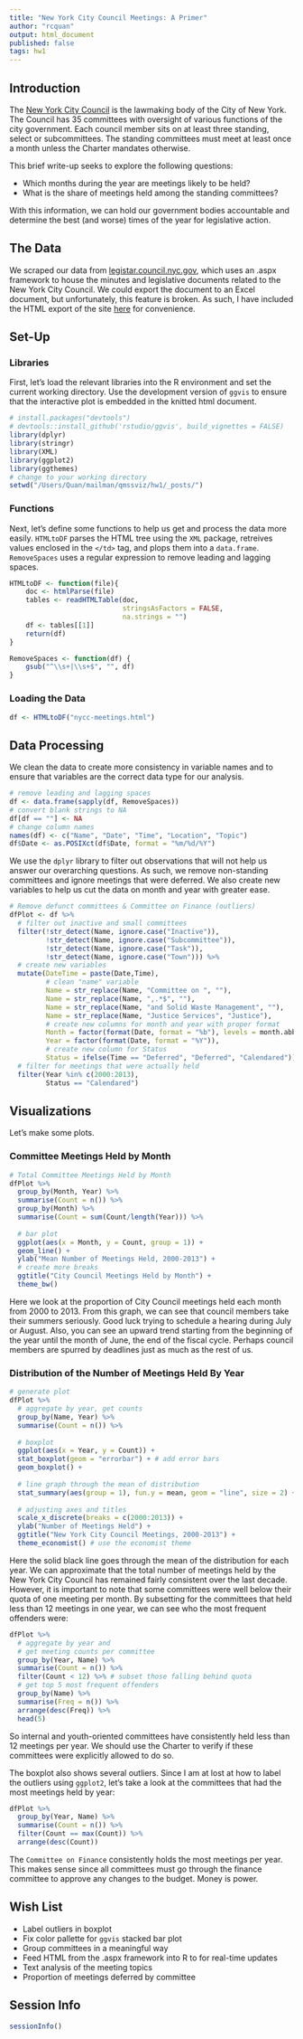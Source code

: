 ```yaml
---
title: "New York City Council Meetings: A Primer"
author: "rcquan"
output: html_document
published: false
tags: hw1
---
```


## Introduction

The [New York City Council](http://council.nyc.gov/html/home/home.shtml) is the lawmaking body of the City of New York. The Council has 35 committees with oversight of various functions of the city government. Each council member sits on at least three standing, select or subcommittees. The standing committees must meet at least once a month unless the Charter mandates otherwise.

This brief write-up seeks to explore the following questions:

* Which months during the year are meetings likely to be held?
* What is the share of meetings held among the standing committees?

With this information, we can hold our government bodies accountable and determine the best (and worse) times of the year for legislative action.

## The Data

We scraped our data from [legistar.council.nyc.gov](legistar.council.nyc.gov), which uses an .aspx framework to house the minutes and legislative documents related to the New York City Council. We could export the document to an Excel document, but unfortunately, this feature is broken. As such, I have included the HTML export of the site [here](https://www.dropbox.com/s/356ccfd2o3zmt3p/nycc-meetings.html?dl=0) for convenience.

## Set-Up

### Libraries

First, let's load the relevant libraries into the R environment and set the current working directory. Use the development version of `ggvis` to ensure that the interactive plot is embedded in the knitted html document.

```r
# install.packages("devtools")
# devtools::install_github('rstudio/ggvis', build_vignettes = FALSE)
library(dplyr)
library(stringr)
library(XML)
library(ggplot2)
library(ggthemes)
# change to your working directory
setwd("/Users/Quan/mailman/qmssviz/hw1/_posts/")
```

### Functions

Next, let's define some functions to help us get and process the data more easily. `HTMLtoDF` parses the HTML tree using the `XML` package, retreives values enclosed in the `</td>` tag, and plops them into a `data.frame`. `RemoveSpaces` uses a regular expression to remove leading and lagging spaces.

```r
HTMLtoDF <- function(file){
    doc <- htmlParse(file)
    tables <- readHTMLTable(doc, 
                            stringsAsFactors = FALSE,
                            na.strings = "")
    df <- tables[[1]]
    return(df)
}

RemoveSpaces <- function(df) {
    gsub("^\\s+|\\s+$", "", df)
}
```

### Loading the Data

```r
df <- HTMLtoDF("nycc-meetings.html")
```

## Data Processing

We clean the data to create more consistency in variable names and to ensure that variables are the correct data type for our analysis.

```r
# remove leading and lagging spaces
df <- data.frame(sapply(df, RemoveSpaces))
# convert blank strings to NA
df[df == ""] <- NA
# change column names
names(df) <- c("Name", "Date", "Time", "Location", "Topic")
df$Date <- as.POSIXct(df$Date, format = "%m/%d/%Y")
```

We use the `dplyr` library to filter out observations that will not help us answer our overarching questions. As such, we remove non-standing committees and ignore meetings that were deferred. We also create new variables to help us cut the data on month and year with greater ease.

```r
# Remove defunct committees & Committee on Finance (outliers)
dfPlot <- df %>%
  # filter out inactive and small committees
  filter(!str_detect(Name, ignore.case("Inactive")),
         !str_detect(Name, ignore.case("Subcommittee")),
         !str_detect(Name, ignore.case("Task")),
         !str_detect(Name, ignore.case("Town"))) %>%
  # create new variables
  mutate(DateTime = paste(Date,Time),
         # clean "name" variable
         Name = str_replace(Name, "Committee on ", ""),
         Name = str_replace(Name, ",.*$", ""),
         Name = str_replace(Name, "and Solid Waste Management", ""),
         Name = str_replace(Name, "Justice Services", "Justice"),
         # create new columns for month and year with proper format
         Month = factor(format(Date, format = "%b"), levels = month.abb),
         Year = factor(format(Date, format = "%Y")),
         # create new column for Status
         Status = ifelse(Time == "Deferred", "Deferred", "Calendared")) %>%
  # filter for meetings that were actually held
  filter(Year %in% c(2000:2013),
         Status == "Calendared")
```

## Visualizations

Let's make some plots.

### Committee Meetings Held by Month

```r
# Total Committee Meetings Held by Month
dfPlot %>%
  group_by(Month, Year) %>%
  summarise(Count = n()) %>%
  group_by(Month) %>%
  summarise(Count = sum(Count/length(Year))) %>%
  
  # bar plot
  ggplot(aes(x = Month, y = Count, group = 1)) +
  geom_line() +
  ylab("Mean Number of Meetings Held, 2000-2013") +
  # create more breaks
  ggtitle("City Council Meetings Held by Month") +
  theme_bw()
```

Here we look at the proportion of City Council meetings held each month from 2000 to 2013. From this graph, we can see that council members take their summers seriously. Good luck trying to schedule a hearing during July or August. Also, you can see an upward trend starting from the beginning of the year until the month of June, the end of the fiscal cycle. Perhaps council members are spurred by deadlines just as much as the rest of us.

### Distribution of the Number of Meetings Held By Year 

```r
# generate plot
dfPlot %>%
  # aggregate by year, get counts
  group_by(Name, Year) %>%
  summarise(Count = n()) %>%
  
  # boxplot
  ggplot(aes(x = Year, y = Count)) +
  stat_boxplot(geom = "errorbar") + # add error bars
  geom_boxplot() +
  
  # line graph through the mean of distribution
  stat_summary(aes(group = 1), fun.y = mean, geom = "line", size = 2) +
  
  # adjusting axes and titles
  scale_x_discrete(breaks = c(2000:2013)) + 
  ylab("Number of Meetings Held") +
  ggtitle("New York City Council Meetings, 2000-2013") +
  theme_economist() # use the economist theme

```

Here the solid black line goes through the mean of the distribution for each year. We can approximate that the total number of meetings held by the New York City Council has remained fairly consistent over the last decade. However, it is important to note that some committees were well below their quota of one meeting per month. By subsetting for the committees that held less than 12 meetings in one year, we can see who the most frequent offenders were:

```r
dfPlot %>%
  # aggregate by year and
  # get meeting counts per committee
  group_by(Year, Name) %>%
  summarise(Count = n()) %>%
  filter(Count < 12) %>% # subset those falling behind quota
  # get top 5 most frequent offenders
  group_by(Name) %>%
  summarise(Freq = n()) %>%
  arrange(desc(Freq)) %>%
  head(5)
```

So internal and youth-oriented committees have consistently held less than 12 meetings per year. We should use the Charter to verify if these committees were explicitly allowed to do so.

The boxplot also shows several outliers. Since I am at lost at how to label the outliers using `ggplot2`, let's take a look at the committees that had the most meetings held by year:

```r
dfPlot %>%
  group_by(Year, Name) %>%
  summarise(Count = n()) %>%
  filter(Count == max(Count)) %>%
  arrange(desc(Count))
```

The `Committee on Finance` consistently holds the most meetings per year. This makes sense since all committees must go through the finance committee to approve any changes to the budget. Money is power.

## Wish List

* Label outliers in boxplot
* Fix color pallette for `ggvis` stacked bar plot
* Group committees in a meaningful way
* Feed HTML from the .aspx framework into R to for real-time updates
* Text analysis of the meeting topics
* Proportion of meetings deferred by committee

## Session Info

```r
sessionInfo()
```


